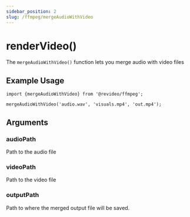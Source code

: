 ```yaml
---
sidebar_position: 2
slug: /ffmpeg/mergeAudioWithVideo
---
```


# renderVideo()

The `mergeAudioWithVideo()` function lets you merge audio with video files

## Example Usage

```tsx
import {mergeAudioWithVideo} from '@revideo/ffmpeg';

mergeAudioWithVideo('audio.wav', 'visuals.mp4', 'out.mp4');
```

## Arguments

### audioPath

Path to the audio file

### videoPath

Path to the video file

### outputPath

Path to where the merged output file will be saved.
